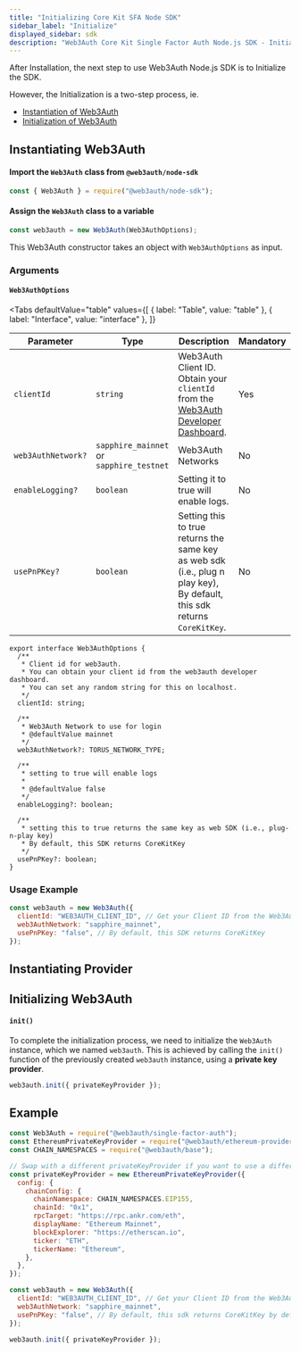 ```yaml
---
title: "Initializing Core Kit SFA Node SDK"
sidebar_label: "Initialize"
displayed_sidebar: sdk
description: "Web3Auth Core Kit Single Factor Auth Node.js SDK - Initialize | Documentation - Web3Auth"
---
```



After Installation, the next step to use Web3Auth Node.js SDK is to Initialize the SDK.

However, the Initialization is a two-step process, ie.

- [Instantiation of Web3Auth](#instantiating-web3auth)
- [Initialization of Web3Auth](#initializing-web3auth)

## Instantiating Web3Auth

#### Import the `Web3Auth` class from `@web3auth/node-sdk`

```javascript
const { Web3Auth } = require("@web3auth/node-sdk");
```

#### Assign the `Web3Auth` class to a variable

```javascript
const web3auth = new Web3Auth(Web3AuthOptions);
```

This Web3Auth constructor takes an object with `Web3AuthOptions` as input.

### Arguments

#### `Web3AuthOptions`

<Tabs
  defaultValue="table"
  values={[
    { label: "Table", value: "table" },
    { label: "Interface", value: "interface" },
  ]}
>

<TabItem value="table">

| Parameter          | Type                                     | Description                                                                                                              | Mandatory |
| ------------------ | ---------------------------------------- | ------------------------------------------------------------------------------------------------------------------------ | --------- |
| `clientId`         | `string`                                 | Web3Auth Client ID. Obtain your `clientId` from the [Web3Auth Developer Dashboard](https://dashboard.web3auth.io/).      | Yes       |
| `web3AuthNetwork?` | `sapphire_mainnet` or `sapphire_testnet` | Web3Auth Networks                                                                                                        | No        |
| `enableLogging?`   | `boolean`                                | Setting it to true will enable logs.                                                                                     | No        |
| `usePnPKey?`       | `boolean`                                | Setting this to true returns the same key as web sdk (i.e., plug n play key), By default, this sdk returns `CoreKitKey`. | No        |

</TabItem>

<TabItem value="interface">

```tsx
export interface Web3AuthOptions {
  /**
   * Client id for web3auth.
   * You can obtain your client id from the web3auth developer dashboard.
   * You can set any random string for this on localhost.
   */
  clientId: string;

  /**
   * Web3Auth Network to use for login
   * @defaultValue mainnet
   */
  web3AuthNetwork?: TORUS_NETWORK_TYPE;

  /**
   * setting to true will enable logs
   *
   * @defaultValue false
   */
  enableLogging?: boolean;

  /**
   * setting this to true returns the same key as web SDK (i.e., plug-n-play key)
   * By default, this SDK returns CoreKitKey
   */
  usePnPKey?: boolean;
}
```

</TabItem>

</Tabs>

### Usage Example

```javascript
const web3auth = new Web3Auth({
  clientId: "WEB3AUTH_CLIENT_ID", // Get your Client ID from the Web3Auth Dashboard
  web3AuthNetwork: "sapphire_mainnet",
  usePnPKey: "false", // By default, this SDK returns CoreKitKey
});
```

## Instantiating Provider

<InstantiatingProvider />

## Initializing Web3Auth

#### `init()`

To complete the initialization process, we need to initialize the `Web3Auth` instance, which we named `web3auth`. This is achieved by calling the
`init()` function of the previously created `web3auth` instance, using a **private key provider**.

```javascript
web3auth.init({ privateKeyProvider });
```

## Example

```javascript
const Web3Auth = require("@web3auth/single-factor-auth");
const EthereumPrivateKeyProvider = require("@web3auth/ethereum-provider");
const CHAIN_NAMESPACES = require("@web3auth/base");

// Swap with a different privateKeyProvider if you want to use a different blockchain
const privateKeyProvider = new EthereumPrivateKeyProvider({
  config: {
    chainConfig: {
      chainNamespace: CHAIN_NAMESPACES.EIP155,
      chainId: "0x1",
      rpcTarget: "https://rpc.ankr.com/eth",
      displayName: "Ethereum Mainnet",
      blockExplorer: "https://etherscan.io",
      ticker: "ETH",
      tickerName: "Ethereum",
    },
  },
});

const web3auth = new Web3Auth({
  clientId: "WEB3AUTH_CLIENT_ID", // Get your Client ID from the Web3Auth Dashboard
  web3AuthNetwork: "sapphire_mainnet",
  usePnPKey: "false", // By default, this sdk returns CoreKitKey by default.
});

web3auth.init({ privateKeyProvider });
```

